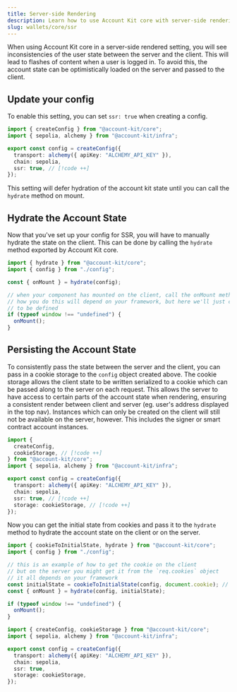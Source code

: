 ```yaml
---
title: Server-side Rendering
description: Learn how to use Account Kit core with server-side rendering.
slug: wallets/core/ssr
---
```


When using Account Kit core in a server-side rendered setting, you will see inconsistencies of the user state between the server and the client. This will lead to flashes of content when a user is logged in. To avoid this, the account state can be optimistically loaded on the server and passed to the client.

## Update your config

To enable this setting, you can set `ssr: true` when creating a config.

```ts twoslash
import { createConfig } from "@account-kit/core";
import { sepolia, alchemy } from "@account-kit/infra";

export const config = createConfig({
  transport: alchemy({ apiKey: "ALCHEMY_API_KEY" }),
  chain: sepolia,
  ssr: true, // [!code ++]
});
```

This setting will defer hydration of the account kit state until you can call the `hydrate` method on mount.

## Hydrate the Account State

Now that you've set up your config for SSR, you will have to manually hydrate the state on the client. This can be done by calling the `hydrate` method exported by Account Kit core.

<CodeBlocks>

```ts twoslash hydrate.ts
import { hydrate } from "@account-kit/core";
import { config } from "./config";

const { onMount } = hydrate(config);

// when your component has mounted on the client, call the onMount method
// how you do this will depend on your framework, but here we'll just check for `window`
// to be defined
if (typeof window !== "undefined") {
  onMount();
}
```

<Markdown src="../../shared/core/ssr-config.mdx" />

</CodeBlocks>

## Persisting the Account State

To consistently pass the state between the server and the client, you can pass in a cookie storage to the `config` object created above. The cookie storage allows the client state to be written serialized to a cookie which can be passed along to the server on each request. This allows the server to have access to certain parts of the account state when rendering, ensuring a consistent render between client and server (eg. user's address displayed in the top nav). Instances which can only be created on the client will still not be available on the server, however. This includes the signer or smart contract account instances.

```ts twoslash
import {
  createConfig,
  cookieStorage, // [!code ++]
} from "@account-kit/core";
import { sepolia, alchemy } from "@account-kit/infra";

export const config = createConfig({
  transport: alchemy({ apiKey: "ALCHEMY_API_KEY" }),
  chain: sepolia,
  ssr: true, // [!code ++]
  storage: cookieStorage, // [!code ++]
});
```

Now you can get the initial state from cookies and pass it to the `hydrate` method to hydrate the account state on the client or on the server.

<CodeBlocks>

```ts twoslash hydrate.ts
import { cookieToInitialState, hydrate } from "@account-kit/core";
import { config } from "./config";

// this is an example of how to get the cookie on the client
// but on the server you might get it from the `req.cookies` object
// it all depends on your framework
const initialState = cookieToInitialState(config, document.cookie); // [!code ++]
const { onMount } = hydrate(config, initialState);

if (typeof window !== "undefined") {
  onMount();
}
```

```ts twoslash config.ts filename="config.ts"
import { createConfig, cookieStorage } from "@account-kit/core";
import { sepolia, alchemy } from "@account-kit/infra";

export const config = createConfig({
  transport: alchemy({ apiKey: "ALCHEMY_API_KEY" }),
  chain: sepolia,
  ssr: true,
  storage: cookieStorage,
});
```

</CodeBlocks>
